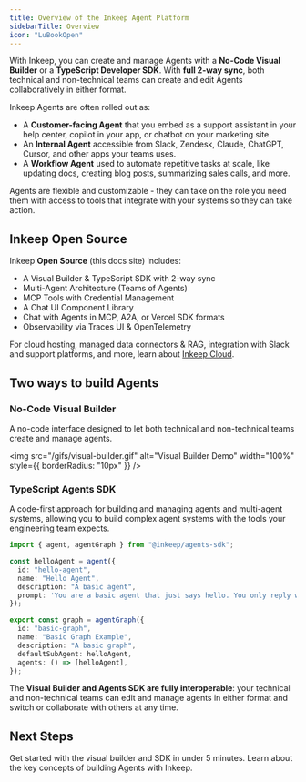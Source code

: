 ```yaml
---
title: Overview of the Inkeep Agent Platform
sidebarTitle: Overview
icon: "LuBookOpen"
---
```


With Inkeep, you can create and manage Agents with a **No-Code Visual Builder** or a **TypeScript Developer SDK**. With **full 2-way sync**, both technical and non-technical teams can create and edit Agents collaboratively in either format.

Inkeep Agents are often rolled out as:
- A **Customer-facing Agent** that you embed as a support assistant in your help center, copilot in your app, or chatbot on your marketing site.
- An **Internal Agent** accessible from Slack, Zendesk, Claude, ChatGPT, Cursor, and other apps your teams uses.
- A **Workflow Agent** used to automate repetitive tasks at scale, like updating docs, creating blog posts, summarizing sales calls, and more.

Agents are flexible and customizable - they can take on the role you need them with access to tools that integrate with your systems so they can take action.

## Inkeep Open Source

Inkeep **Open Source** (this docs site) includes:
- A Visual Builder & TypeScript SDK with 2-way sync
- Multi-Agent Architecture (Teams of Agents)
- MCP Tools with Credential Management
- A Chat UI Component Library
- Chat with Agents in MCP, A2A, or Vercel SDK formats
- Observability via Traces UI & OpenTelemetry

For cloud hosting, managed data connectors & RAG, integration with Slack and support platforms, and more, learn about [Inkeep Cloud](https://inkeep.com/get-started).

## Two ways to build Agents

### No-Code Visual Builder

A no-code interface designed to let both technical and non-technical teams create and manage agents.

<img
  src="/gifs/visual-builder.gif"
  alt="Visual Builder Demo"
  width="100%"
  style={{ borderRadius: "10px" }}
/>

### TypeScript Agents SDK

A code-first approach for building and managing agents and multi-agent systems, allowing you to build complex agent systems with the tools your engineering team expects.

   ```typescript
   import { agent, agentGraph } from "@inkeep/agents-sdk";

   const helloAgent = agent({
     id: "hello-agent",
     name: "Hello Agent",
     description: "A basic agent",
     prompt: 'You are a basic agent that just says hello. You only reply with the word "hello", but you may do it in different variations like h3110, h3110w0rld, h3110w0rld! etc...',
   });

   export const graph = agentGraph({
     id: "basic-graph",
     name: "Basic Graph Example",
     description: "A basic graph",
     defaultSubAgent: helloAgent,
     agents: () => [helloAgent],
   });
   ```

The **Visual Builder and Agents SDK are fully interoperable**: your technical and non-technical teams can edit and manage agents in either format and switch or collaborate with others at any time.

## Next Steps

<Cards>
  <Card title="Follow the Quick Start" icon="LuZap" href="/quick-start">
    Get started with the visual builder and SDK in under 5 minutes.
  </Card>
  <Card title="Conceptual Overview" icon="LuLightbulb" href="/concepts">
    Learn about the key concepts of building Agents with Inkeep.
  </Card>
</Cards>

